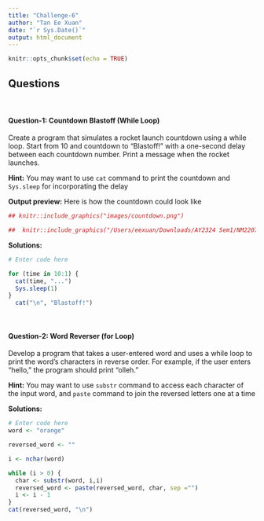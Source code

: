 ```yaml
---
title: "Challenge-6"
author: "Tan Ee Xuan"
date: "`r Sys.Date()`"
output: html_document
---
```


```r
knitr::opts_chunk$set(echo = TRUE)
```

## Questions
<br>

#### Question-1: Countdown Blastoff (While Loop)

Create a program that simulates a rocket launch countdown using a while loop. Start from 10 and countdown to "Blastoff!" with a one-second delay between each countdown number. Print a message when the rocket launches.

**Hint:** You may want to use `cat` command to print the countdown and `Sys.sleep` for incorporating the delay

**Output preview:** Here is how the countdown could look like 

```r
## knitr::include_graphics("images/countdown.png")
```

```r
##  knitr::include_graphics("/Users/eexuan/Downloads/AY2324 Sem1/NM2207/Week-6/blastoff.avif")
```

**Solutions:**

```r
# Enter code here

for (time in 10:1) {
  cat(time, "...")
  Sys.sleep(1)
}
  cat("\n", "Blastoff!")
```
<br>

#### Question-2: Word Reverser (for Loop)

Develop a program that takes a user-entered word and uses a while loop to print the word's characters in reverse order. For example, if the user enters "hello," the program should print "olleh."

**Hint:** You may want to use `substr` command to access each character of the input word, and `paste` command to join the reversed letters one at a time

**Solutions:** 

```r
# Enter code here
word <- "orange"

reversed_word <- ""

i <- nchar(word)

while (i > 0) {
  char <- substr(word, i,i)
  reversed_word <- paste(reversed_word, char, sep ="")
  i <- i - 1
}
cat(reversed_word, "\n")

```
<br>
